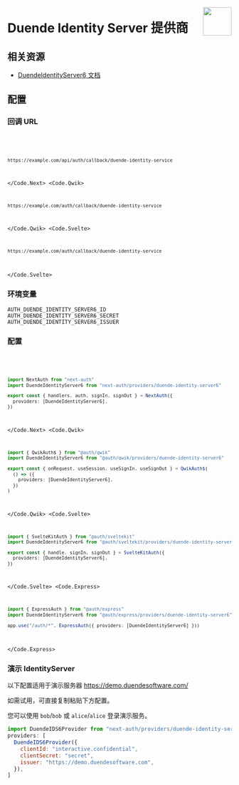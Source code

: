 
<img
  align="right"
  src="/img/providers/duende-identityserver6.svg"
  height="64"
  width="64"
/>

# Duende Identity Server 提供商

## 相关资源

- [DuendeIdentityServer6 文档](https://docs.duendesoftware.com/identityserver/v6)

## 配置

### 回调 URL

<Code>
  <Code.Next>

```bash
https://example.com/api/auth/callback/duende-identity-service
```

  </Code.Next>
  <Code.Qwik>

```bash
https://example.com/auth/callback/duende-identity-service
```

  </Code.Qwik>
  <Code.Svelte>

```bash
https://example.com/auth/callback/duende-identity-service
```

  </Code.Svelte>
</Code>

### 环境变量

```
AUTH_DUENDE_IDENTITY_SERVER6_ID
AUTH_DUENDE_IDENTITY_SERVER6_SECRET
AUTH_DUENDE_IDENTITY_SERVER6_ISSUER
```

### 配置

<Code>
  <Code.Next>

```ts filename="/auth.ts"
import NextAuth from "next-auth"
import DuendeIdentityServer6 from "next-auth/providers/duende-identity-server6"

export const { handlers, auth, signIn, signOut } = NextAuth({
  providers: [DuendeIdentityServer6],
})
```

  </Code.Next>
  <Code.Qwik>
  
```ts filename="/src/routes/plugin@auth.ts"
import { QwikAuth$ } from "@auth/qwik"
import DuendeIdentityServer6 from "@auth/qwik/providers/duende-identity-server6"

export const { onRequest, useSession, useSignIn, useSignOut } = QwikAuth$(
  () => ({
    providers: [DuendeIdentityServer6],
  })
)
```

  </Code.Qwik>
  <Code.Svelte>

```ts filename="/src/auth.ts"
import { SvelteKitAuth } from "@auth/sveltekit"
import DuendeIdentityServer6 from "@auth/sveltekit/providers/duende-identity-server6"

export const { handle, signIn, signOut } = SvelteKitAuth({
  providers: [DuendeIdentityServer6],
})
```

  </Code.Svelte>
  <Code.Express>

```ts filename="/src/app.ts"
import { ExpressAuth } from "@auth/express"
import DuendeIdentityServer6 from "@auth/express/providers/duende-identity-server6"

app.use("/auth/*", ExpressAuth({ providers: [DuendeIdentityServer6] }))
```

  </Code.Express>
</Code>

### 演示 IdentityServer

以下配置适用于演示服务器 https://demo.duendesoftware.com/

如需试用，可直接复制粘贴下方配置。

您可以使用 `bob`/`bob` 或 `alice`/`alice` 登录演示服务。

```js filename=pages/api/auth/[...nextauth].js
import DuendeIDS6Provider from "next-auth/providers/duende-identity-server6"
providers: [
  DuendeIDS6Provider({
    clientId: "interactive.confidential",
    clientSecret: "secret",
    issuer: "https://demo.duendesoftware.com",
  }),
]
```
